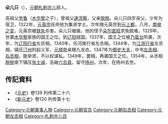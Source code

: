'''朵儿只'''（{{bd|1304年||1355年||catIdx=D}}），[[元朝|元朝]][[札剌亦儿|札剌亦儿]]部人。

高祖父[[孛鲁|孛鲁]]（[[木华黎|木华黎]]之子），曾祖父[[速浑察|速浑察]]，父亲[[脱脱_(札剌亦儿人)|脱脱]]。朵儿只四岁丧父，少年为宿卫，1322年，[[元英宗|元英宗]]任命他为集贤学士。次年随元英宗到[[元上都|元上都]]，八月，[[南坡之变|南坡之变]]，元英宗被[[铁失|铁失]]杀害。朵儿只被擒，他的侄子[[朵尔直班|朵尔直班]]求免脱难。1329年，世袭[[木华黎|木华黎]]家族的国王之位。到[[辽阳|辽阳]]就国。1337年，国王之位被[[乃蛮台|乃蛮台]]所袭，次年，为[[辽阳行省|辽阳行省]]左丞相。1340年，任河南行省左丞相。1344年，为[[江浙行省|江浙行省]]左丞相，镇压[[汀州|汀州]]的起义军，[[元顺帝|元顺帝]]亲赐九龙衣。1347年为[[御史大夫|御史大夫]]，中书[[左丞相|左丞相]]、[[右丞相|右丞相]]，能举贤，不以权谋私。1349年，罢相，再袭国王之位。1354年，从丞相[[脱脱|脱脱]]南下镇压[[张士诚|张士诚]]，击破[[六合县|六合县]]，留守[[扬州|扬州]]。次年，在扬州去世。
==传記資料== 
* 《[[元史|元史]]》卷139 列传第二十六
* 《[[新元史|新元史]]》卷120 列传第十七
{{DEFAULTSORT:D}}
[[Category:元朝軍事人物|Category:元朝軍事人物]]
[[Category:元朝官员|Category:元朝官员]]
[[Category:元朝右丞相|Category:元朝右丞相]]
[[Category:元朝左丞相|Category:元朝左丞相]]
[[Category:札剌亦儿氏|Category:札剌亦儿氏]]